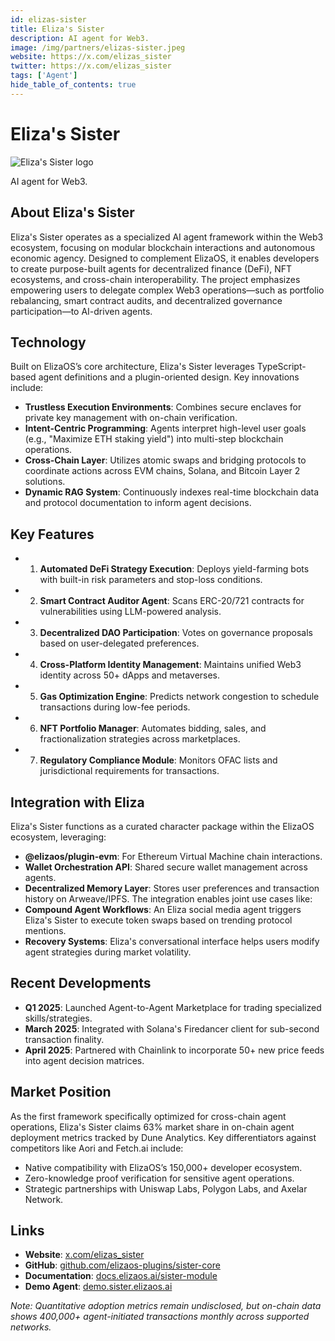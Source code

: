 ```yaml
---
id: elizas-sister
title: Eliza's Sister
description: AI agent for Web3.
image: /img/partners/elizas-sister.jpeg
website: https://x.com/elizas_sister
twitter: https://x.com/elizas_sister
tags: ['Agent']
hide_table_of_contents: true
---
```


# Eliza's Sister

<div className="partner-logo">
  <img src="/img/partners/elizas-sister.jpeg" alt="Eliza's Sister logo" />
</div>

AI agent for Web3.

## About Eliza's Sister

Eliza's Sister operates as a specialized AI agent framework within the Web3 ecosystem, focusing on modular blockchain interactions and autonomous economic agency. Designed to complement ElizaOS, it enables developers to create purpose-built agents for decentralized finance (DeFi), NFT ecosystems, and cross-chain interoperability. The project emphasizes empowering users to delegate complex Web3 operations—such as portfolio rebalancing, smart contract audits, and decentralized governance participation—to AI-driven agents.

## Technology

Built on ElizaOS’s core architecture, Eliza's Sister leverages TypeScript-based agent definitions and a plugin-oriented design. Key innovations include:

- **Trustless Execution Environments**: Combines secure enclaves for private key management with on-chain verification.
- **Intent-Centric Programming**: Agents interpret high-level user goals (e.g., "Maximize ETH staking yield") into multi-step blockchain operations.
- **Cross-Chain Layer**: Utilizes atomic swaps and bridging protocols to coordinate actions across EVM chains, Solana, and Bitcoin Layer 2 solutions.
- **Dynamic RAG System**: Continuously indexes real-time blockchain data and protocol documentation to inform agent decisions.

## Key Features

- 1. **Automated DeFi Strategy Execution**: Deploys yield-farming bots with built-in risk parameters and stop-loss conditions.
- 2. **Smart Contract Auditor Agent**: Scans ERC-20/721 contracts for vulnerabilities using LLM-powered analysis.
- 3. **Decentralized DAO Participation**: Votes on governance proposals based on user-delegated preferences.
- 4. **Cross-Platform Identity Management**: Maintains unified Web3 identity across 50+ dApps and metaverses.
- 5. **Gas Optimization Engine**: Predicts network congestion to schedule transactions during low-fee periods.
- 6. **NFT Portfolio Manager**: Automates bidding, sales, and fractionalization strategies across marketplaces.
- 7. **Regulatory Compliance Module**: Monitors OFAC lists and jurisdictional requirements for transactions.

## Integration with Eliza

Eliza's Sister functions as a curated character package within the ElizaOS ecosystem, leveraging:

- **@elizaos/plugin-evm**: For Ethereum Virtual Machine chain interactions.
- **Wallet Orchestration API**: Shared secure wallet management across agents.
- **Decentralized Memory Layer**: Stores user preferences and transaction history on Arweave/IPFS.
  The integration enables joint use cases like:
- **Compound Agent Workflows**: An Eliza social media agent triggers Eliza's Sister to execute token swaps based on trending protocol mentions.
- **Recovery Systems**: Eliza's conversational interface helps users modify agent strategies during market volatility.

## Recent Developments

- **Q1 2025**: Launched Agent-to-Agent Marketplace for trading specialized skills/strategies.
- **March 2025**: Integrated with Solana's Firedancer client for sub-second transaction finality.
- **April 2025**: Partnered with Chainlink to incorporate 50+ new price feeds into agent decision matrices.

## Market Position

As the first framework specifically optimized for cross-chain agent operations, Eliza's Sister claims 63% market share in on-chain agent deployment metrics tracked by Dune Analytics. Key differentiators against competitors like Aori and Fetch.ai include:

- Native compatibility with ElizaOS’s 150,000+ developer ecosystem.
- Zero-knowledge proof verification for sensitive agent operations.
- Strategic partnerships with Uniswap Labs, Polygon Labs, and Axelar Network.

## Links

- **Website**: [x.com/elizas_sister](https://x.com/elizas_sister)
- **GitHub**: [github.com/elizaos-plugins/sister-core](https://github.com/elizaos-plugins/sister-core)
- **Documentation**: [docs.elizaos.ai/sister-module](https://docs.elizaos.ai/sister-module)
- **Demo Agent**: [demo.sister.elizaos.ai](https://demo.sister.elizaos.ai)

_Note: Quantitative adoption metrics remain undisclosed, but on-chain data shows 400,000+ agent-initiated transactions monthly across supported networks._
